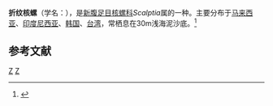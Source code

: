 {{Speciesbox
| taxon = Scalptia scalariformis
| binomial_authority = (Lamarck, 1822)
}}
'''折纹核螺'''（学名：''{{lang|la|Scalptia scalariformis}}''），是[[新腹足目|新腹足目]][[核螺科|核螺科]]''Scalptia''属的一种。主要分布于[[马来西亚|马来西亚]]、[[印度尼西亚|印度尼西亚]]、[[韩国|韩国]]、[[台湾|台湾]]，常栖息在30m浅海泥沙底。<ref>{{cite web|url=http://shell.sinica.edu.tw/chinese/shellbase_detail.php?science_no=1349|title=国际贝库：折纹核螺|publisher=台湾贝类资料库|accessdate=2009-08-11|archive-date=2016-03-04|archive-url=https://web.archive.org/web/20160304101247/http://shell.sinica.edu.tw/chinese/shellbase_detail.php?science_no=1349|dead-url=no}}</ref>

== 参考文献 ==
{{reflist}}
{{Taxonbar|from=Q3539154}}
[[Category:_1822年描述的动物|Z]]
[[Category:_核螺科|Z]]